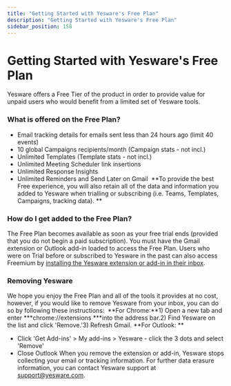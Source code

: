 ```yaml
---
title: "Getting Started with Yesware's Free Plan"
description: "Getting Started with Yesware's Free Plan"
sidebar_position: 158
---
```


# Getting Started with Yesware's Free Plan

Yesware offers a Free Tier of the product in order to provide value for unpaid users who would benefit from a limited set of Yesware tools. 
### What is offered on the Free Plan? 
- Email tracking details for emails sent less than 24 hours ago (limit 40 events)
- 10 global Campaigns recipients/month (Campaign stats - not incl.)
- Unlimited Templates (Template stats - not incl.) 
- Unlimited Meeting Scheduler link insertions 
- Unlimited Response Insights 
- Unlimited Reminders and Send Later on Gmail 
**To provide the best Free experience, you will also retain all of the data and information you added to Yesware when trialling or subscribing (i.e. Teams, Templates, Campaigns, tracking data). **
### How do I get added to the Free Plan? 
The Free Plan becomes available as soon as your free trial ends (provided that you do not begin a paid subscription). You must have the Gmail extension or Outlook add-in loaded to access the Free Plan. Users who were on Trial before or subscribed to Yesware in the past can also access Freemium by [installing the Yesware extension or add-in in their inbox](https://www.yesware.com/install/). 
### Removing Yesware
We hope you enjoy the Free Plan and all of the tools it provides at no cost, however, if you would like to remove Yesware from your inbox, you can do so by following these instructions: 
**For Chrome:**1) Open a new tab and enter ***chrome://extensions ***into the address bar.2) Find Yesware on the list and click 'Remove.'3) Refresh Gmail.
**For Outlook: **
- Click 'Get Add-ins' &gt; My add-ins &gt; Yesware - click the 3 dots and select 'Remove'
- Close Outlook
When you remove the extension or add-in, Yesware stops collecting your email or tracking information. For further data erasure information, you can contact Yesware support at [support@yesware.com](mailto:support@yesware.com).